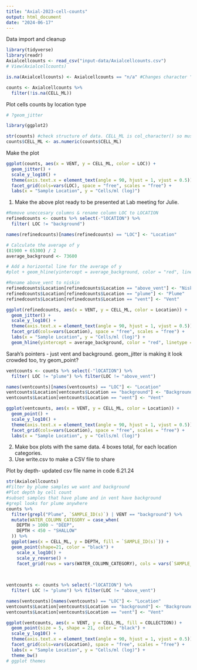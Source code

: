 ```yaml
---
title: "Axial-2023-cell-counts"
output: html_document
date: "2024-06-17"
---
```

Data import and cleanup
```r
library(tidyverse)
library(readr)
Axialcellcounts <- read_csv("input-data/Axialcellcounts.csv")
# View(Axialcellcounts)

is.na(Axialcellcounts) <- Axialcellcounts == "n/a" #Changes character "n/a" to a true NA

counts <- Axialcellcounts %>%
  filter(!is.na(CELL_ML))
```

Plot cells counts by location type
```r
# ?geom_jitter

library(ggplot2)

str(counts) #check structure of data. CELL_ML is col_character() so must convert to numeric
counts$CELL_ML <- as.numeric(counts$CELL_ML)
```

Make the plot
```r
ggplot(counts, aes(x = VENT, y = CELL_ML, color = LOC)) +
  geom_jitter() + 
  scale_y_log10() +
  theme(axis.text.x = element_text(angle = 90, hjust = 1, vjust = 0.5)) +
  facet_grid(cols=vars(LOC), space = "free", scales = "free") +
  labs(x = "Sample Location", y = "Cells/ml (log)")
```
1. Make the above plot ready to be presented at Lab meeting for Julie. 
```r
#Remove uneccesary columns & rename column LOC to LOCATION
refinedcounts <- counts %>% select(-"lOCATION") %>%
  filter( LOC != "background")

names(refinedcounts)[names(refinedcounts) == "LOC"] <- "Location"

# Calculate the average of y
(81900 + 65300) / 2
average_background <- 73600

# Add a horizontal line for the average of y
#plot + geom_hline(yintercept = average_background, color = "red", linetype = "dashed")

#Rename above_vent to niskin
refinedcounts$Location[refinedcounts$Location == "above_vent"] <- "Niskin"
refinedcounts$Location[refinedcounts$Location == "plume"] <- "Plume"
refinedcounts$Location[refinedcounts$Location == "vent"] <- "Vent"

ggplot(refinedcounts, aes(x = VENT, y = CELL_ML, color = Location)) +
  geom_jitter() + 
  scale_y_log10() +
  theme(axis.text.x = element_text(angle = 90, hjust = 1, vjust = 0.5)) +
  facet_grid(cols=vars(Location), space = "free", scales = "free") +
  labs(x = "Sample Location", y = "Cells/ml (log)") + 
  geom_hline(yintercept = average_background, color = "red", linetype = "dashed")

```

Sarah's pointers - just vent and background. geom_jitter is making it look crowded too, try geom_point?
```r
ventcounts <- counts %>% select(-"lOCATION") %>%
  filter( LOC != "plume") %>% filter(LOC != "above_vent")

names(ventcounts)[names(ventcounts) == "LOC"] <- "Location"
ventcounts$Location[ventcounts$Location == "background"] <- "Background"
ventcounts$Location[ventcounts$Location == "vent"] <- "Vent"

ggplot(ventcounts, aes(x = VENT, y = CELL_ML, color = Location)) +
  geom_point() + 
  scale_y_log10() +
  theme(axis.text.x = element_text(angle = 90, hjust = 1, vjust = 0.5)) +
  facet_grid(cols=vars(Location), space = "free", scales = "free") +
  labs(x = "Sample Location", y = "Cells/ml (log)")

```

2. Make box plots with the same data. 4 boxes total, for each location categories.
3. Use write.csv to make a CSV file to share

Plot by depth- updated csv file name in code 6.21.24
```r
str(Axialcellcounts)
#Filter by plume samples we want and background
#Plot depth by cell count
#subset samples that have plume and in vent have background
#grepl looks for plume anywhere
counts %>% 
  filter(grepl("Plume", `SAMPLE_ID(s)`) | VENT == "background") %>% 
  mutate(WATER_COLUMN_CATEGORY = case_when(
    DEPTH > 1000 ~ "DEEP",
    DEPTH < 450 ~ "SHALLOW"
  )) %>%
  ggplot(aes(x = CELL_ML, y = DEPTH, fill = `SAMPLE_ID(s)`)) +
  geom_point(shape=21, color = "black") +
    scale_x_log10() +
    scale_y_reverse() +
    facet_grid(rows = vars(WATER_COLUMN_CATEGORY), cols = vars(`SAMPLE_ID(s)`), scales = "free")
  
  
```
  
```r
ventcounts <- counts %>% select(-"lOCATION") %>%
  filter( LOC != "plume") %>% filter(LOC != "above_vent")

names(ventcounts)[names(ventcounts) == "LOC"] <- "Location"
ventcounts$Location[ventcounts$Location == "background"] <- "Background"
ventcounts$Location[ventcounts$Location == "vent"] <- "Vent"

ggplot(ventcounts, aes(x = VENT, y = CELL_ML, fill = COLLECTION)) +
  geom_point(size = 5, shape = 21, color = "black") + 
  scale_y_log10() +
  theme(axis.text.x = element_text(angle = 90, hjust = 1, vjust = 0.5)) +
  facet_grid(cols=vars(Location), space = "free", scales = "free") +
  labs(x = "Sample Location", y = "Cells/ml (log)") +
  theme_bw()
# ggplot themes
```